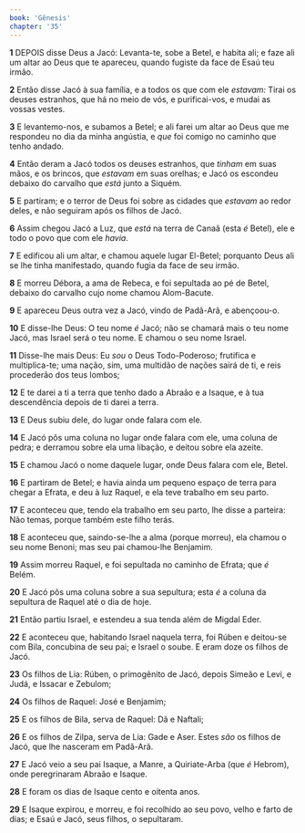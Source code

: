 ```yaml
---
book: 'Gênesis'
chapter: '35'
---
```


**1** DEPOIS disse Deus a Jacó: Levanta-te, sobe a Betel, e habita ali; e faze ali um altar ao Deus que te apareceu, quando fugiste da face de Esaú teu irmão.

**2** Então disse Jacó à sua família, e a todos os que com ele _estavam:_ Tirai os deuses estranhos, que há no meio de vós, e purificai-vos, e mudai as vossas vestes.

**3** E levantemo-nos, e subamos a Betel; e ali farei um altar ao Deus que me respondeu no dia da minha angústia, e _que_ foi comigo no caminho que tenho andado.

**4** Então deram a Jacó todos os deuses estranhos, que _tinham_ em suas mãos, e os brincos, que _estavam_ em suas orelhas; e Jacó os escondeu debaixo do carvalho que _está_ junto a Siquém.

**5** E partiram; e o terror de Deus foi sobre as cidades que _estavam_ ao redor deles, e não seguiram após os filhos de Jacó.

**6** Assim chegou Jacó a Luz, que _está_ na terra de Canaã (esta _é_ Betel), ele e todo o povo que com ele _havia_.

**7** E edificou ali um altar, e chamou aquele lugar El-Betel; porquanto Deus ali se lhe tinha manifestado, quando fugia da face de seu irmão.

**8** E morreu Débora, a ama de Rebeca, e foi sepultada ao pé de Betel, debaixo do carvalho cujo nome chamou Alom-Bacute.

**9** E apareceu Deus outra vez a Jacó, vindo de Padã-Arã, e abençoou-o.

**10** E disse-lhe Deus: O teu nome _é_ Jacó; não se chamará mais o teu nome Jacó, mas Israel será o teu nome. E chamou o seu nome Israel.

**11** Disse-lhe mais Deus: Eu _sou_ o Deus Todo-Poderoso; frutifica e multiplica-te; uma nação, sim, uma multidão de nações sairá de ti, e reis procederão dos teus lombos;

**12** E te darei a ti a terra que tenho dado a Abraão e a Isaque, e à tua descendência depois de ti darei a terra.

**13** E Deus subiu dele, do lugar onde falara com ele.

**14** E Jacó pôs uma coluna no lugar onde falara com ele, uma coluna de pedra; e derramou sobre ela uma libação, e deitou sobre ela azeite.

**15** E chamou Jacó o nome daquele lugar, onde Deus falara com ele, Betel.

**16** E partiram de Betel; e havia ainda um pequeno espaço de terra para chegar a Efrata, e deu à luz Raquel, e ela teve trabalho em seu parto.

**17** E aconteceu que, tendo ela trabalho em seu parto, lhe disse a parteira: Não temas, porque também este filho terás.

**18** E aconteceu que, saindo-se-lhe a alma (porque morreu), ela chamou o seu nome Benoni; mas seu pai chamou-lhe Benjamim.

**19** Assim morreu Raquel, e foi sepultada no caminho de Efrata; que _é_ Belém.

**20** E Jacó pôs uma coluna sobre a sua sepultura; esta _é_ a coluna da sepultura de Raquel até o dia de hoje.

**21** Então partiu Israel, e estendeu a sua tenda além de Migdal Eder.

**22** E aconteceu que, habitando Israel naquela terra, foi Rúben e deitou-se com Bila, concubina de seu pai; e Israel o soube. E eram doze os filhos de Jacó.

**23** Os filhos de Lia: Rúben, o primogênito de Jacó, depois Simeão e Levi, e Judá, e Issacar e Zebulom;

**24** Os filhos de Raquel: José e Benjamim;

**25** E os filhos de Bila, serva de Raquel: Dã e Naftali;

**26** E os filhos de Zilpa, serva de Lia: Gade e Aser. Estes _são_ os filhos de Jacó, que lhe nasceram em Padã-Arã.

**27** E Jacó veio a seu pai Isaque, a Manre, a Quiriate-Arba (que _é_ Hebrom), onde peregrinaram Abraão e Isaque.

**28** E foram os dias de Isaque cento e oitenta anos.

**29** E Isaque expirou, e morreu, e foi recolhido ao seu povo, velho e farto de dias; e Esaú e Jacó, seus filhos, o sepultaram.
